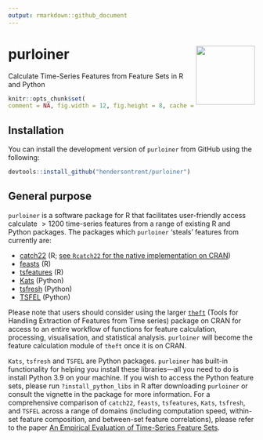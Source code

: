 ```yaml
---
output: rmarkdown::github_document
---
```


# purloiner <img src="man/figures/logo.png" align="right" width="120" />

Calculate Time-Series Features from Feature Sets in R and Python

```r
knitr::opts_chunk$set(
comment = NA, fig.width = 12, fig.height = 8, cache = FALSE)
```

## Installation

You can install the development version of `purloiner` from GitHub using the following:

```r
devtools::install_github("hendersontrent/purloiner")
```

## General purpose

`purloiner` is a software package for R that facilitates user-friendly access calculate $>1200$ time-series features from a range of existing R and Python packages. The packages which `purloiner` 'steals' features from currently are:

* [catch22](https://link.springer.com/article/10.1007/s10618-019-00647-x) (R; [see `Rcatch22` for the native implementation on CRAN](https://github.com/hendersontrent/Rcatch22))
* [feasts](https://feasts.tidyverts.org) (R)
* [tsfeatures](https://github.com/robjhyndman/tsfeatures) (R)
* [Kats](https://facebookresearch.github.io/Kats/) (Python)
* [tsfresh](https://tsfresh.com) (Python)
* [TSFEL](https://tsfel.readthedocs.io/en/latest/) (Python)

Please note that users should consider using the larger [`theft`](https://github.com/hendersontrent/theft/tree/main) (Tools for Handling Extraction of Features from Time series) package on CRAN for access to an entire workflow of functions for feature calculation, processing, visualisation, and statistical analysis. `purloiner` will become the feature calculation module of `theft` once it is on CRAN.

`Kats`, `tsfresh` and `TSFEL` are Python packages. `purloiner` has built-in functionality for helping you install these libraries---all you need to do is install Python 3.9 on your machine. If you wish to access the Python feature sets, please run `?install_python_libs` in R after downloading `purloiner` or consult the vignette in the package for more information. For a comprehensive comparison of `catch22`, `feasts`, `tsfeatures`, `Kats`, `tsfresh`, and `TSFEL` across a range of domains (including computation speed, within-set feature composition, and between-set feature correlations), please refer to the paper [An Empirical Evaluation of Time-Series Feature Sets](https://ieeexplore.ieee.org/document/9679937).
